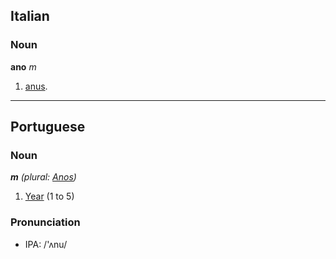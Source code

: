 == Italian ==
=== Noun ===
'''ano''' ''m''

# [[anus]].

----
== Portuguese ==
=== Noun ===
'''''m''' (plural: [[Anos]])''

#[[Year]] (1 to 5)

===Pronunciation===

*IPA: /'ʌnu/